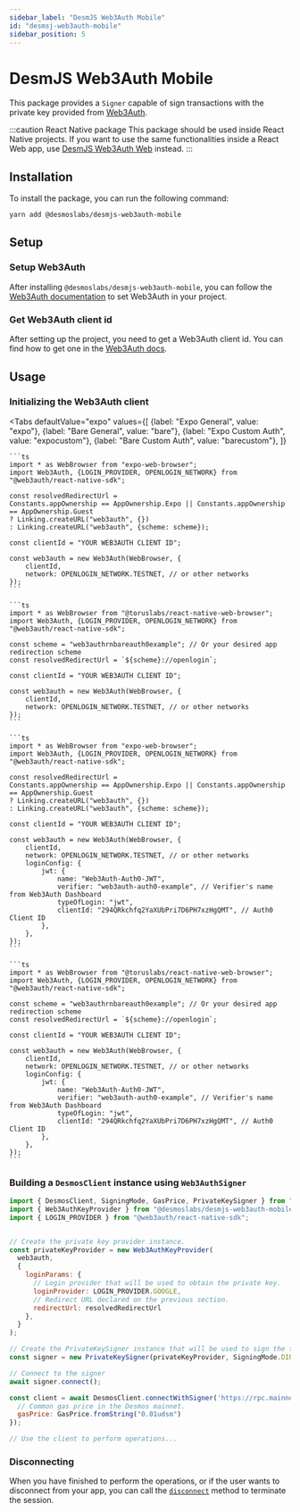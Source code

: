 ```yaml
---
sidebar_label: "DesmJS Web3Auth Mobile"
id: "desmsj-web3auth-mobile"
sidebar_position: 5
---
```



# DesmJS Web3Auth Mobile

This package provides a `Signer` capable of sign transactions with the
private key provided from [Web3Auth](https://web3auth.io).

:::caution React Native package
This package should be used inside React Native projects. If you want to use the same functionalities inside a
React Web app, use [DesmJS Web3Auth Web](./web3auth-web.md) instead.
:::

## Installation

To install the package, you can run the following command:
```shell
yarn add @desmoslabs/desmjs-web3auth-mobile
```

## Setup

### Setup Web3Auth

After installing `@desmoslabs/desmjs-web3auth-mobile`, you can follow
the [Web3Auth documentation](https://web3auth.io/docs/sdk/react-native/) to set Web3Auth in your project.

### Get Web3Auth client id

After setting up the project, you need to get a Web3Auth client id. You can find how to
get one in the [Web3Auth docs](https://web3auth.io/docs/developer-dashboard/get-client-id).

## Usage

### Initializing the Web3Auth client

<Tabs
  defaultValue="expo"
  values={[
    {label: "Expo General", value: "expo"},
    {label: "Bare General", value: "bare"},
    {label: "Expo Custom Auth", value: "expocustom"},
    {label: "Bare Custom Auth", value: "barecustom"},
  ]}
>

  <TabItem value="expo">

    ```ts
    import * as WebBrowser from "expo-web-browser";
    import Web3Auth, {LOGIN_PROVIDER, OPENLOGIN_NETWORK} from "@web3auth/react-native-sdk";

    const resolvedRedirectUrl =
    Constants.appOwnership == AppOwnership.Expo || Constants.appOwnership == AppOwnership.Guest
    ? Linking.createURL("web3auth", {})
    : Linking.createURL("web3auth", {scheme: scheme});

    const clientId = "YOUR WEB3AUTH CLIENT ID";

    const web3auth = new Web3Auth(WebBrowser, {
        clientId,
        network: OPENLOGIN_NETWORK.TESTNET, // or other networks
    });
    ```
  </TabItem>

  <TabItem value="bare">

    ```ts
    import * as WebBrowser from "@toruslabs/react-native-web-browser";
    import Web3Auth, {LOGIN_PROVIDER, OPENLOGIN_NETWORK} from "@web3auth/react-native-sdk";

    const scheme = "web3authrnbareauth0example"; // Or your desired app redirection scheme
    const resolvedRedirectUrl = `${scheme}://openlogin`;

    const clientId = "YOUR WEB3AUTH CLIENT ID";

    const web3auth = new Web3Auth(WebBrowser, {
        clientId,
        network: OPENLOGIN_NETWORK.TESTNET, // or other networks
    });
    ```

  </TabItem>

  <TabItem value="expocustom">

    ```ts
    import * as WebBrowser from "expo-web-browser";
    import Web3Auth, {LOGIN_PROVIDER, OPENLOGIN_NETWORK} from "@web3auth/react-native-sdk";

    const resolvedRedirectUrl =
    Constants.appOwnership == AppOwnership.Expo || Constants.appOwnership == AppOwnership.Guest
    ? Linking.createURL("web3auth", {})
    : Linking.createURL("web3auth", {scheme: scheme});

    const clientId = "YOUR WEB3AUTH CLIENT ID";

    const web3auth = new Web3Auth(WebBrowser, {
        clientId,
        network: OPENLOGIN_NETWORK.TESTNET, // or other networks
        loginConfig: {
            jwt: {
                name: "Web3Auth-Auth0-JWT",
                verifier: "web3auth-auth0-example", // Verifier's name from Web3Auth Dashboard
                typeOfLogin: "jwt",
                clientId: "294QRkchfq2YaXUbPri7D6PH7xzHgQMT", // Auth0 Client ID
            },
        },
    });
    ```

  </TabItem>

  <TabItem value="barecustom">

    ```ts
    import * as WebBrowser from "@toruslabs/react-native-web-browser";
    import Web3Auth, {LOGIN_PROVIDER, OPENLOGIN_NETWORK} from "@web3auth/react-native-sdk";

    const scheme = "web3authrnbareauth0example"; // Or your desired app redirection scheme
    const resolvedRedirectUrl = `${scheme}://openlogin`;

    const clientId = "YOUR WEB3AUTH CLIENT ID";

    const web3auth = new Web3Auth(WebBrowser, {
        clientId,
        network: OPENLOGIN_NETWORK.TESTNET, // or other networks
        loginConfig: {
            jwt: {
                name: "Web3Auth-Auth0-JWT",
                verifier: "web3auth-auth0-example", // Verifier's name from Web3Auth Dashboard
                typeOfLogin: "jwt",
                clientId: "294QRkchfq2YaXUbPri7D6PH7xzHgQMT", // Auth0 Client ID
            },
        },
    });
    ```

  </TabItem>
</Tabs>

### Building a `DesmosClient` instance using `Web3AuthSigner`

```js
import { DesmosClient, SigningMode, GasPrice, PrivateKeySigner } from "@desmoslabs/desmjs";
import { Web3AuthKeyProvider } from "@desmoslabs/desmjs-web3auth-mobile";
import { LOGIN_PROVIDER } from "@web3auth/react-native-sdk";


// Create the private key provider instance.
const privateKeyProvider = new Web3AuthKeyProvider(
  web3auth,
  {
    loginParams: {
      // Login provider that will be used to obtain the private key.
      loginProvider: LOGIN_PROVIDER.GOOGLE,
      // Redirect URL declared on the previous section.
      redirectUrl: resolvedRedirectUrl
    },
  }
);

// Create the PrivateKeySigner instance that will be used to sign the transactions.
const signer = new PrivateKeySigner(privateKeyProvider, SigningMode.DIRECT);

// Connect to the signer
await signer.connect();

const client = await DesmosClient.connectWithSigner('https://rpc.mainnet.desmos.network', signer, {
  // Common gas price in the Desmos mainnet.
  gasPrice: GasPrice.fromString("0.01udsm")
});

// Use the client to perform operations...
```

### Disconnecting

When you have finished to perform the operations, or if the user wants to disconnect from your app, you can
call the [`disconnect`](../api/classes/desmoslabs_desmjs_keplr.KeplrSigner.md#disconnect) method
to terminate the session.
